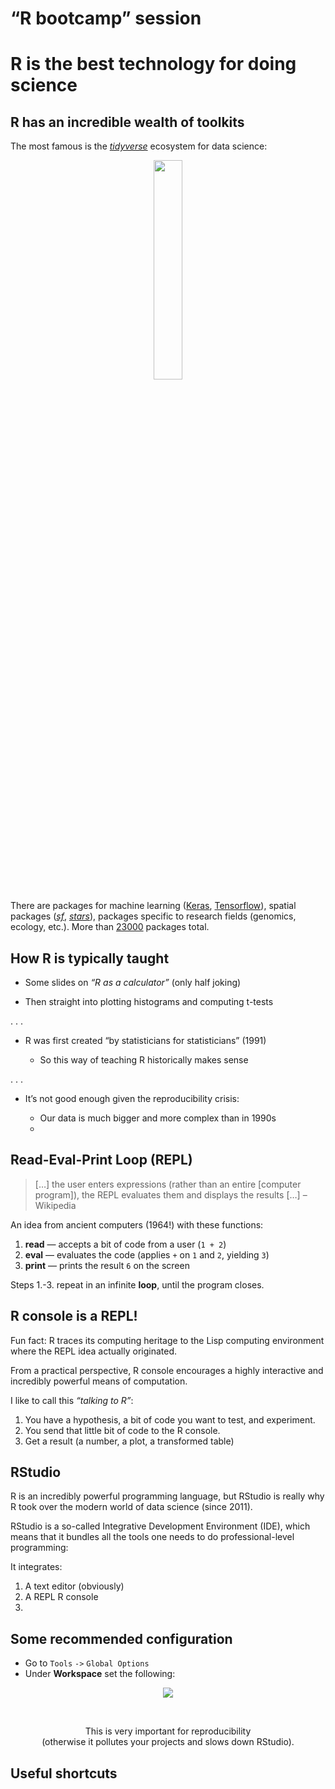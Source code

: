 
# "R bootcamp" session

# R is the best technology for doing science

## R has an incredible wealth of toolkits

The most famous is the [_tidyverse_](http://tidyverse.org) ecosystem for data science:

<center>![](files/whoami/packages_tidyverse.png){width="30%"}</center>

There are packages for machine learning
([Keras](https://tensorflow.rstudio.com/keras/),
[Tensorflow](http://tensorflow.rstudio.com/)),
spatial packages ([_sf_](https://r-spatial.github.io/sf/), 
[_stars_](https://r-spatial.github.io/stars/)), packages
specific to research fields (genomics, ecology, etc.).
More than [23000](https://cran.r-project.org/web/packages/) packages total.


## How R is typically taught

- Some slides on _"R as a calculator"_ (only half joking)

- Then straight into plotting histograms and computing t-tests

. . .

- R was first created "by statisticians for statisticians" (1991)

  - So this way of teaching R historically makes sense

. . .

- It's not good enough given the reproducibility crisis:

  - Our data is much bigger and more complex than in 1990s
  - 



<!-- Most university courses completely skip "the programming language part" -->

<!-- Usually immediately jump into fitting linear models, running t-tests, plotting data, etc. -->

<!-- . . . -->

<!-- This reinforces the "R is nothing but a calculator language". -->

<!-- . . . -->

<!-- But worse, it treats R and its tools as a blackbox. -->

<!-- . . . -->

<!-- This is a disaster once bugs and issues come in (and they always do when we program)... -->

<!-- ... because how do you troubleshoot a blackbox? -->


## Read-Eval-Print Loop (REPL)

> [...] the user enters expressions (rather than an entire [computer program]),
the REPL evaluates them and displays the results [...] -- Wikipedia

An idea from ancient computers (1964!) with these functions:

1. **read** --- accepts a bit of code from a user (`1 + 2`)
2. **eval** --- evaluates the code (applies `+` on `1` and `2`, yielding `3`)
3. **print** --- prints the result `6` on the screen

Steps 1.-3. repeat in an infinite **loop**, until the program closes.

## R console is a REPL!

Fun fact: R traces its computing heritage to the Lisp computing environment
where the REPL idea actually originated.

From a practical perspective, R console encourages a highly interactive
and incredibly powerful means of computation.

I like to call this _"talking to R"_:

1. You have a hypothesis, a bit of code you want to test, and experiment.
2. You send that little bit of code to the R console.
3. Get a result (a number, a plot, a transformed table)


## RStudio

R is an incredibly powerful programming language, but RStudio is really
why R took over the modern world of data science (since 2011).

RStudio is a so-called Integrative Development Environment (IDE), which
means that it bundles all the tools one needs to do professional-level
programming:

It integrates:

1. A text editor (obviously)
2. A REPL R console
3. 

## Some recommended configuration

- Go to `Tools` `->` `Global Options`
- Under **Workspace** set the following:

<center>![](files/whoami/rstudio_setting1.png)</center>

<br>

<center>This is very important for reproducibility<br>(otherwise it pollutes
your projects and slows down RStudio).</center>

## Useful shortcuts


